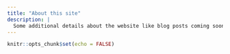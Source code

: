 ```yaml
---
title: "About this site"
description: |
  Some additional details about the website like blog posts coming soon!!
---
```


```r
knitr::opts_chunk$set(echo = FALSE)
```

